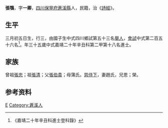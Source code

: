 {{Otheruses|other=名为张鹗的其他人物|张鹗}}
{{明清人物信息框
| 姓名 = 張鶚
| 原名 =
| 圖片名稱= 
| 圖片大小 =
| 圖片說明 = 
| 最高職務 =
| 國家 = 大明 
| 爵位 =
| 籍貫 = [[四川|四川]][[保寧府|保寧府]][[蒼溪縣|蒼溪縣]]
| 族裔 = 
| 字號 = 
| 諡號 =
| 出生日期 = 三月初五日
| 出生地點 = 
| 逝世日期 = 卒年不詳 
| 逝世地點 =
| 墓葬 =
| 配偶 = 趙氏
| 親屬 = 曾祖[[張忠|張忠]]，祖[[張清|張清]]，父[[張伯貴|張伯貴]]，母蒲氏
| 出身 =
* 嘉靖二十年辛丑科進士出身
| 經歷 =
| 著作 = 
}}
'''張鶚'''{{BD|1507年||？年||}}，字'''一卿'''，[[四川|四川]][[保寧府|保寧府]][[蒼溪縣|蒼溪縣]]人，民籍，治《[[詩經|詩經]]》。

== 生平 ==
三月初五日生，行三，由國子生中式四川鄉試第五十三名[[舉人|舉人]]，[[會試|會試]]中式第二百五十六名<ref>《嘉靖二十年辛丑科進士登科錄》</ref>。年三十五歲中式嘉靖二十年辛丑科第二甲第十八名進士。

== 家族 ==
曾祖[[張忠|張忠]]；祖[[張清|張清]]；父[[張伯貴|張伯貴]]；母蒲氏。[[慈侍下|慈侍下]]，妻趙氏，兄恩；榮。

== 参考资料 ==
{{reflist}}

{{嘉靖二十年辛丑科殿试金榜}}

{{Authority control}}

{{DEFAULTSORT:Zhang张}}
[[Category:张姓|E]]
[[Category:蒼溪人|Category:蒼溪人]]


{{明朝人物小作品}}